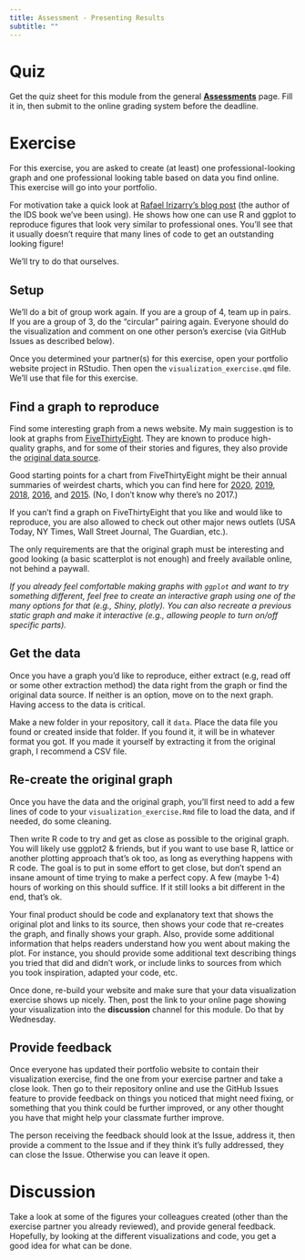 ```yaml
---
title: Assessment - Presenting Results
subtitle: ""
---
```


# Quiz

Get the quiz sheet for this module from the general [**Assessments**](../../courseinfo/Course_Assessments.qmd) page. Fill it in, then submit to the online grading system before the deadline.

# Exercise

For this exercise, you are asked to create (at least) one professional-looking graph and one professional looking table based on data you find online. This exercise will go into your portfolio.

For motivation take a quick look at [Rafael Irizarry's blog post](https://simplystatistics.org/posts/2019-08-28-you-can-replicate-almost-any-plot-with-ggplot2/) (the author of the IDS book we've been using). He shows how one can use R and ggplot to reproduce figures that look very similar to professional ones. You'll see that it usually doesn't require that many lines of code to get an outstanding looking figure!

We'll try to do that ourselves.

## Setup

We'll do a bit of group work again. If you are a group of 4, team up in pairs. If you are a group of 3, do the "circular" pairing again. Everyone should do the visualization and comment on one other person's exercise (via GitHub Issues as described below).

Once you determined your partner(s) for this exercise, open your portfolio website project in RStudio. Then open the `visualization_exercise.qmd` file. We'll use that file for this exercise.

## Find a graph to reproduce

Find some interesting graph from a news website. My main suggestion is to look at graphs from [FiveThirtyEight](https://fivethirtyeight.com/). They are known to produce high-quality graphs, and for some of their stories and figures, they also provide the [original data source](https://data.fivethirtyeight.com/).

Good starting points for a chart from FiveThirtyEight might be their annual summaries of weirdest charts, which you can find here for [2020](https://fivethirtyeight.com/features/the-40-weirdest-and-best-charts-we-made-in-2020/), [2019](https://fivethirtyeight.com/features/the-56-best-and-weirdest-charts-we-made-in-2019/), [2018](https://fivethirtyeight.com/features/the-45-best-and-weirdest-charts-we-made-in-2018/), [2016](https://fivethirtyeight.com/features/the-52-best-and-weirdest-charts-we-made-in-2016/), and [2015](https://fivethirtyeight.com/features/our-47-weirdest-charts-from-2015/). (No, I don't know why there's no 2017.)

If you can't find a graph on FiveThirtyEight that you like and would like to reproduce, you are also allowed to check out other major news outlets (USA Today, NY Times, Wall Street Journal, The Guardian, etc.).

The only requirements are that the original graph must be interesting and good looking (a basic scatterplot is not enough) and freely available online, not behind a paywall.

*If you already feel comfortable making graphs with `ggplot` and want to try something different, feel free to create an interactive graph using one of the many options for that (e.g., Shiny, plotly). You can also recreate a previous static graph and make it interactive (e.g., allowing people to turn on/off specific parts).*

## Get the data

Once you have a graph you'd like to reproduce, either extract (e.g, read off or some other extraction method) the data right from the graph or find the original data source. If neither is an option, move on to the next graph. Having access to the data is critical.

Make a new folder in your repository, call it `data`. Place the data file you found or created inside that folder. If you found it, it will be in whatever format you got. If you made it yourself by extracting it from the original graph, I recommend a CSV file.

## Re-create the original graph

Once you have the data and the original graph, you'll first need to add a few lines of code to your `visualization_exercise.Rmd` file to load the data, and if needed, do some cleaning.

Then write R code to try and get as close as possible to the original graph. You will likely use ggplot2 & friends, but if you want to use base R, lattice or another plotting approach that's ok too, as long as everything happens with R code. The goal is to put in some effort to get close, but don't spend an insane amount of time trying to make a perfect copy. A few (maybe 1-4) hours of working on this should suffice. If it still looks a bit different in the end, that's ok.

Your final product should be code and explanatory text that shows the original plot and links to its source, then shows your code that re-creates the graph, and finally shows your graph. Also, provide some additional information that helps readers understand how you went about making the plot. For instance, you should provide some additional text describing things you tried that did and didn't work, or include links to sources from which you took inspiration, adapted your code, etc.

Once done, re-build your website and make sure that your data visualization exercise shows up nicely. Then, post the link to your online page showing your visualization into the **discussion** channel for this module. Do that by Wednesday.

## Provide feedback

Once everyone has updated their portfolio website to contain their visualization exercise, find the one from your exercise partner and take a close look. Then go to their repository online and use the GitHub Issues feature to provide feedback on things you noticed that might need fixing, or something that you think could be further improved, or any other thought you have that might help your classmate further improve.

The person receiving the feedback should look at the Issue, address it, then provide a comment to the Issue and if they think it's fully addressed, they can close the Issue. Otherwise you can leave it open.

# Discussion

Take a look at some of the figures your colleagues created (other than the exercise partner you already reviewed), and provide general feedback. Hopefully, by looking at the different visualizations and code, you get a good idea for what can be done.
